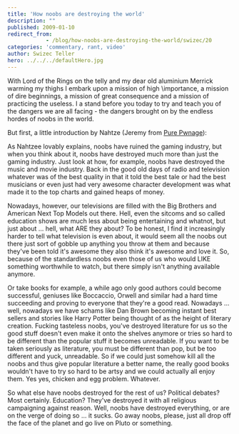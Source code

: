 ```yaml
---
title: 'How noobs are destroying the world'
description: ""
published: 2009-01-10
redirect_from: 
            - /blog/how-noobs-are-destroying-the-world/swizec/20
categories: 'commentary, rant, video'
author: Swizec Teller
hero: ../../../defaultHero.jpg
---
```

With Lord of the Rings on the telly and my dear old aluminium Merrick warming my thighs I embark upon a mission of high \\importance, a mission of dire beginnings, a mission of great consequence and a mission of practicing the useless. I a stand before you today to try and teach you of the dangers we are all facing - the dangers brought on by the endless hordes of noobs in the world.

But first, a little introduction by Nahtze (Jeremy from [Pure Pwnage](http://www.purepwnage.com/)):

As Nahtzee lovably explains, noobs have ruined the gaming industry, but when you think about it, noobs have destroyed much more than just the gaming industry. Just look at how, for example, noobs have destroyed the music and movie industry. Back in the good old days of radio and television whatever was of the best quality in that it told the best tale or had the best musicians or even just had very awesome character development was what made it to the top charts and gained heaps of money.

Nowadays, however, our televisions are filled with the Big Brothers and American Next Top Models out there. Hell, even the sitcoms and so called education shows are much less about being entertaining and whatnot, but just about ... hell, what ARE they about? To be honest, I find it increasingly harder to tell what television is even about, it would seem all the noobs out there just sort of gobble up anything you throw at them and because they've been told it's awesome they also think it's awesome and love it. So, because of the standardless noobs even those of us who would LIKE something worthwhile to watch, but there simply isn't anything available anymore.

Or take books for example, a while ago only good authors could become successful, geniuses like Boccaccio, Orwell and similar had a hard time succeeding and proving to everyone that they're a good read. Nowadays ... well, nowadays we have schams like Dan Brown becoming instant best sellers and stories like Harry Potter being thought of as the height of literary creation. Fucking tasteless noobs, you've destroyed literature for us so the good stuff doesn't even make it onto the shelves anymore or tries so hard to be different than the popular stuff it becomes unreadable. If you want to be taken seriously as literature, you must be different than pop, but be too different and yuck, unreadable. So if we could just somehow kill all the noobs and thus give popular literature a better name, the really good books wouldn't have to try so hard to be artsy and we could actually all enjoy them. Yes yes, chicken and egg problem. Whatever.

So what else have noobs destroyed for the rest of us? Political debates? Most certainly. Education? They've destroyed it with all religious campaigning against reason. Well, noobs have destroyed everything, or are on the verge of doing so ... it sucks. Go away noobs, please, just all drop off the face of the planet and go live on Pluto or something.